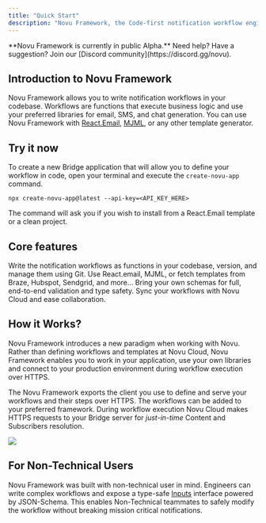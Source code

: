 ```yaml
---
title: "Quick Start"
description: "Novu Framework, the Code-first notification workflow engine. Build advanced workflows while giving your non-technical teammates complete control over content and behavior."
---
```



<Note>
    **Novu Framework is currently in public Alpha.** Need help? Have a suggestion? Join our [Discord community](https://discord.gg/novu).
</Note>

## Introduction to Novu Framework

Novu Framework allows you to write notification workflows in your codebase. Workflows are functions that execute business logic and use your preferred libraries for email, SMS, and chat generation. You can use Novu Framework with [React.Email](https://react.email/), [MJML](https://mjml.io/), or any other template generator.

<EchoTerminal />

## Try it now

To create a new Bridge application that will allow you to define your workflow in code, open your terminal and execute the `create-novu-app` command.

```shell
npx create-novu-app@latest --api-key=<API_KEY_HERE>
```

The command will ask you if you wish to install from a React.Email template or a clean project.

## Core features

<CardGroup cols={2}>
    <Card title="Bring Your Own Code" icon="code">
        Write the notification workflows as functions in your codebase,  version, and manage them using Git.
    </Card>
    <Card title="Limitless Integrations" icon="plug" href={'/framework/integrations'}>
        Use React.email, MJML, or fetch templates from Braze, Hubspot, Sendgrid, and more...
    </Card>
    <Card title="Type Safety" icon="shield">
        Bring your own schemas for full, end-to-end validation and type safety.
    </Card>
    <Card title="Cloud Synchronization" icon="cloud">
        Sync your workflows with Novu Cloud and ease collaboration.
    </Card>
</CardGroup>


## How it Works?

Novu Framework introduces a new paradigm when working with Novu. Rather than defining workflows and templates at Novu Cloud, Novu Framework enables you to work in your application, use your own libraries and connect to your production environment during workflow execution over HTTPS.

The Novu Framework exports the client you use to define and serve your workflows and their steps over HTTPS. The workflows can be added to your preferred framework. During workflow execution Novu Cloud makes HTTPS requests to your Bridge server for *just-in-time* Content and Subscribers resolution.

<Frame>
  <img src="/images/framework/diagram.png" />
</Frame>

## For Non-Technical Users

Novu Framework was built with non-technical user in mind. Engineers can write complex workflows and expose a type-safe [Inputs](/framework/concepts/inputs) interface powered by JSON-Schema.
This enables Non-Technical teammates to safely modify the workflow without breaking mission critical notifications.

